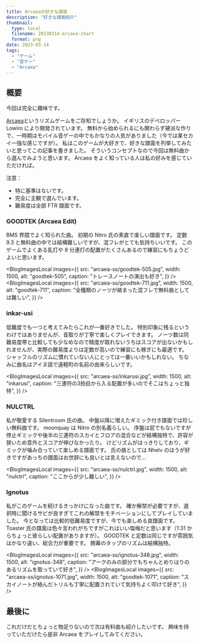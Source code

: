 ```yaml
---
title: Arcaeaの好きな譜面
description: "好きな譜面紹介"
thumbnail:
  type: local
  filename: 20230314-arcaea-chart
  format: png
date: 2023-03-14
tags:
  - "ゲーム"
  - "音ゲー"
  - "Arcaea"
---
```



## 概要

今回は完全に趣味です。

[Arcaea](https://arcaea.lowiro.com/ja)というリズムゲームをご存知でしょうか。
イギリスのデベロッパー Lowiro により開発されています。
無料から始められるにも関わらず硬派な作りで、一時期はモバイル音ゲーの中でもかなりの人気がありました（今では某セカイ一強な感じですが）。
私はこのゲームが大好きで、好きな譜面を列挙してみたいと思ってこの記事を書きました。
そういうコンセプトなので今回は無料曲から選んでみようと思います。
Arcaea をよく知っている人は私の好みを感じていただければ。

注意：

- 特に基準はないです。
- 完全に主観で選んでいます。
- 難易度は全部 FTR 譜面です。

### GOODTEK (Arcaea Edit)

<SongRatingChart
  composer="EBIMAYO"
  designer="Nitro"
  level={9.3}
  notes={968}
  length={123}
  bpm={190}
/>

BMS 界隈でよく知られた曲。
初期の Nitro 氏の素直で楽しい譜面です。
定数 9.3 と無料曲の中では結構難しいですが、混フレがとても気持ちいいです。
このゲームでよくある乱打や 8 分連打の配置がたくさんあるので練習にもちょうどよいと思います。

<BlogImagesLocal
  images={{
    src: "arcaea-ss/goodtek-505.jpg",
    width: 1500,
    alt: "goodtek-505",
    caption: "トレースノートの演出も好き",
  }}
/>
<BlogImagesLocal
  images={{
    src: "arcaea-ss/goodtek-711.jpg",
    width: 1500,
    alt: "goodtek-711",
    caption: "全種類のノーツが絡まった混フレで無料曲としては難しい",
  }}
/>

### inkar-usi

<SongRatingChart
  composer="DIA"
  designer="Kurorak"
  level={7.5}
  notes={463}
  length={143}
  bpm={102}
/>

低難度でも一つと考えてみたらこれが一番好きでした。
特別印象に残るというわけではありませんが、音取りが丁寧で楽しくプレイできます。
ノーツ数は同難易度帯と比較しても少なめなので精度が取れないうちはスコアが出ないかもしれませんが、実際の難易度よりは定数が高いので練習にも稼ぎにも最適です。
シャッフルのリズムに慣れていない人にとっては一番いいかもしれない。
ちなみに曲名はアイヌ語で遠軽町の名前の由来らしいです。

<BlogImagesLocal
  images={{
    src: "arcaea-ss/inkarusi.jpg",
    width: 1500,
    alt: "inkarusi",
    caption: "三連符の3拍目から入る配置が多いのでそこはちょっと独特",
  }}
/>

### NULCTRL

<SongRatingChart
  composer="Silentroom"
  designer="moonquay [NUL]"
  level={9.5}
  notes={715}
  length={152}
  bpm={100}
/>

私が敬愛する Silentroom 氏の曲。
中盤以降に増えたギミック付き譜面では珍しい無料曲です。
moonquay は Nitro の別名義らしい。
序盤は屁でもないですが停止ギミックや後半の三連符のスカイとフロアの混合などが結構独特で、許容が狭いため意外とスコアが伸びなかったり。
けどリズムがはっきりしており、ギミックが噛み合っていて楽しめる譜面です。
氏の曲としては Nhelv のほうが好きですがあっちの譜面はお世辞にも良いとは言えないので...

<BlogImagesLocal
  images={{
    src: "arcaea-ss/nulctrl.jpg",
    width: 1500,
    alt: "nulctrl",
    caption: "ここからが少し難しい",
  }}
/>

### Ignotus

<SongRatingChart
  composer="ak+q"
  designer="Toaster"
  level={9.3}
  notes={1225}
  length={147}
  bpm={170}
/>

私がこのゲームを続けるきっかけになった曲です。
確か解禁が必要ですが、選択時に聞けるサビが良すぎてこれの解禁をモチベーションにしてプレイしていました。
今となっては比較的低難易度ですが、今でも楽しめる良譜面です。
Toaster 氏の譜面は色々言われがちですがこれはいい塩梅だと思います（1:31 からちょっと彼らしい配置がありますが）。
GOODTEK と定数は同じですが雰囲気はかなり違い、総合力が重要です。
開幕のタップのリズムは結構独特。

<BlogImagesLocal
  images={{
    src: "arcaea-ss/ignotus-348.jpg",
    width: 1500,
    alt: "ignotus-348",
    caption: "アークのみの部分でもちゃんとめりはりのあるリズムを取っていて好き",
  }}
/>
<BlogImagesLocal
  images={{
    src: "arcaea-ss/ignotus-1071.jpg",
    width: 1500,
    alt: "goodtek-1071",
    caption:
      "スカイノートが絡んだトリルも丁寧に配置されていて気持ちよく叩けて好き",
  }}
/>

## 最後に

これだけだとちょっと物足りないので次は有料曲も紹介したいです。
興味を持っていただけたら是非 Arcaea をプレイしてみてください。
